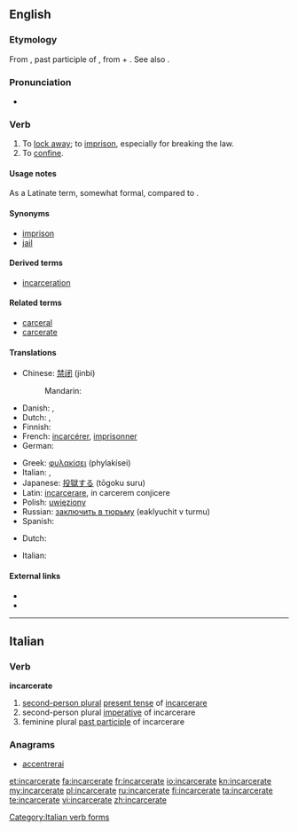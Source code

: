 ==English==

===Etymology===
From {{etyl|ML.}} {{term|incarceratus}}, past participle of {{term|incarcerare||to imprison|lang=la}}, from {{etyl|la}} {{term|in||in|lang=la}} + {{term|carcer||a prison|lang=la}}. See also {{term|carcerate|lang=en}}.

===Pronunciation===
* {{a|UK}} {{IPA|/ɪnˈkɑː.sə.ɹeɪt/}}

===Verb===
{{en-verb|incarcerat|ing}}

# To [[lock away]]; to [[imprison]], especially for breaking the law.
# To [[confine]].

====Usage notes====
As a Latinate term, somewhat formal, compared to {{term|imprison|lang=en}}.

====Synonyms====
* [[imprison]]
* [[jail]]

====Derived terms====
* [[incarceration]]

====Related terms====
* [[carceral]]
* [[carcerate]]

====Translations====
{{trans-top|to lock away in prison}}
* Chinese: [[禁闭]] (jinbi)
*: Mandarin: {{t-|cmn|困|sc=Hani}}
* Danish: {{t|da|indespære}},  {{t-|da|fængsle}}
* Dutch: {{t+|nl|opsluiten}}, {{t-|nl|gevangenzetten}}
* Finnish: {{t+|fi|vangita}}
* French: [[incarcérer]], [[imprisonner]]
* German: {{t+|de|einsperren}}
{{trans-mid}}
* Greek: [[φυλακίσει]] (phylakísei)
* Italian: {{t+|it|incarcerare}}, {{t+|it|imprigionare}}
* Japanese: [[投獄する]] (tōgoku suru)
* Latin: [[incarcerare]], in carcerem conjicere
* Polish: [[uwięziony]]
* Russian: [[заключить в тюрьму]] (eaklyuchit v turmu)
* Spanish: {{t-|es|encarcelar}}
{{trans-bottom}}

{{trans-top|to confine}}
* Dutch: {{t-|nl|intomen}}
{{trans-mid}}
* Italian: {{t+|it|imprigionare}}
{{trans-bottom}}

====External links====
* {{R:Webster 1913}}
* {{R:Century 1911}}

----

==Italian==

===Verb===
'''incarcerate'''

# [[second-person plural]] [[present tense]] of [[incarcerare]]
# second-person plural [[imperative]] of incarcerare
# feminine plural [[past participle]] of incarcerare

===Anagrams===
* [[accentrerai#Italian|accentrerai]]

[[Category:Italian verb forms]]

[[et:incarcerate]]
[[fa:incarcerate]]
[[fr:incarcerate]]
[[io:incarcerate]]
[[kn:incarcerate]]
[[my:incarcerate]]
[[pl:incarcerate]]
[[ru:incarcerate]]
[[fi:incarcerate]]
[[ta:incarcerate]]
[[te:incarcerate]]
[[vi:incarcerate]]
[[zh:incarcerate]]